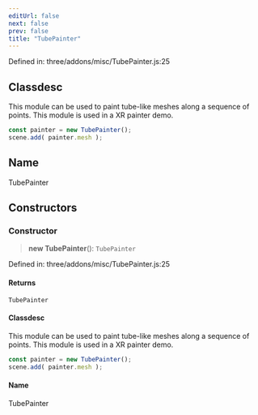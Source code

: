 ```yaml
---
editUrl: false
next: false
prev: false
title: "TubePainter"
---
```


Defined in: three/addons/misc/TubePainter.js:25

## Classdesc

This module can be used to paint tube-like meshes
along a sequence of points. This module is used in a XR
painter demo.

```js
const painter = new TubePainter();
scene.add( painter.mesh );
```

## Name

TubePainter

## Constructors

### Constructor

> **new TubePainter**(): `TubePainter`

Defined in: three/addons/misc/TubePainter.js:25

#### Returns

`TubePainter`

#### Classdesc

This module can be used to paint tube-like meshes
along a sequence of points. This module is used in a XR
painter demo.

```js
const painter = new TubePainter();
scene.add( painter.mesh );
```

#### Name

TubePainter
